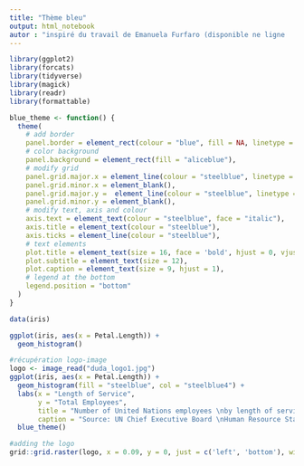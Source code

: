 ```yaml
---
title: "Thème bleu"
output: html_notebook
autor : "inspiré du travail de Emanuela Furfaro (disponible ne ligne  : https://emanuelaf.github.io/own-ggplot-theme.html" 
---
```


```r
library(ggplot2)
library(forcats)
library(tidyverse)
library(magick)
library(readr)
library(formattable) 
```


```r
blue_theme <- function() {
  theme(
    # add border
    panel.border = element_rect(colour = "blue", fill = NA, linetype = 2),
    # color background
    panel.background = element_rect(fill = "aliceblue"),
    # modify grid
    panel.grid.major.x = element_line(colour = "steelblue", linetype = 3, linewidth = 0.5),
    panel.grid.minor.x = element_blank(),
    panel.grid.major.y =  element_line(colour = "steelblue", linetype = 3, linewidth = 0.5),
    panel.grid.minor.y = element_blank(),
    # modify text, axis and colour
    axis.text = element_text(colour = "steelblue", face = "italic"),
    axis.title = element_text(colour = "steelblue"),
    axis.ticks = element_line(colour = "steelblue"),
    # text elements
    plot.title = element_text(size = 16, face = 'bold', hjust = 0, vjust = 2, color="steelblue"),
    plot.subtitle = element_text(size = 12),
    plot.caption = element_text(size = 9, hjust = 1),
    # legend at the bottom
    legend.position = "bottom"
  )
}

```


```r
data(iris)

ggplot(iris, aes(x = Petal.Length)) +
  geom_histogram() 
```

```r
#récupération logo-image
logo <- image_read("duda_logo1.jpg")
ggplot(iris, aes(x = Petal.Length)) +
  geom_histogram(fill = "steelblue", col = "steelblue4") +
  labs(x = "Length of Service", 
       y = "Total Employees", 
       title = "Number of United Nations employees \nby length of service",
       caption = "Source: UN Chief Executive Board \nHuman Resource Statistics,\n2017 | Madeline Pickens") +
  blue_theme()

#adding the logo
grid::grid.raster(logo, x = 0.09, y = 0, just = c('left', 'bottom'), width = unit(0.5, 'inches'))
```

